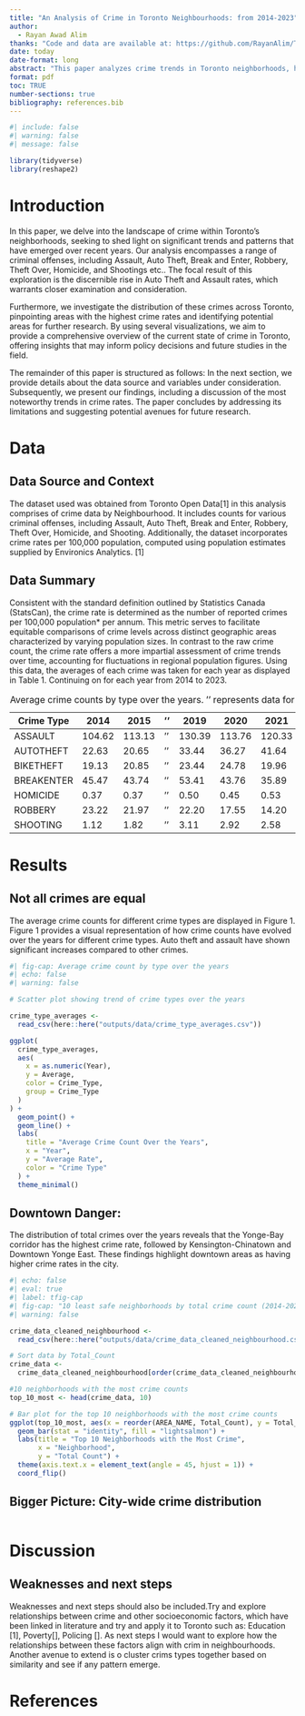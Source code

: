 ```yaml
---
title: "An Analysis of Crime in Toronto Neighbourhoods: from 2014-2023"
author: 
  - Rayan Awad Alim
thanks: "Code and data are available at: https://github.com/RayanAlim/Toronto_Crime_Rate_Exploration"
date: today
date-format: long
abstract: "This paper analyzes crime trends in Toronto neighborhoods, highlighting a concerning increase in auto theft and assault rates over the years. It visualizes these trends, identifies areas with the highest crime rates, and suggests implications for further research."
format: pdf
toc: TRUE
number-sections: true
bibliography: references.bib
---
```


```r
#| include: false
#| warning: false
#| message: false

library(tidyverse)
library(reshape2)
```

# Introduction

In this paper, we delve into the landscape of crime within Toronto's neighborhoods, seeking to shed light on significant trends and patterns that have emerged over recent years. Our analysis encompasses a range of criminal offenses, including Assault, Auto Theft, Break and Enter, Robbery, Theft Over, Homicide, and Shootings etc.. The focal result of this exploration is the discernible rise in Auto Theft and Assault rates, which warrants closer examination and consideration.

Furthermore, we investigate the distribution of these crimes across Toronto, pinpointing areas with the highest crime rates and identifying potential areas for further research. By using several visualizations, we aim to provide a comprehensive overview of the current state of crime in Toronto, offering insights that may inform policy decisions and future studies in the field.

The remainder of this paper is structured as follows: In the next section, we provide details about the data source and variables under consideration. Subsequently, we present our findings, including a discussion of the most noteworthy trends in crime rates. The paper concludes by addressing its limitations and suggesting potential avenues for future research.


# Data {#sec-data}

## Data Source and Context

The dataset used was obtained from Toronto Open Data[1] in this analysis comprises of crime data by Neighbourhood. It includes counts for various criminal offenses, including Assault, Auto Theft, Break and Enter, Robbery, Theft Over, Homicide, and Shooting. Additionally, the dataset incorporates crime rates per 100,000 population, computed using population estimates supplied by Environics Analytics. [1]

## Data Summary

Consistent with the standard definition outlined by Statistics Canada (StatsCan), the crime rate is determined as the number of reported crimes per 100,000 population* per annum. This metric serves to facilitate equitable comparisons of crime levels across distinct geographic areas characterized by varying population sizes. In contrast to the raw crime count, the crime rate offers a more impartial assessment of crime trends over time, accounting for fluctuations in regional population figures. Using this data, the averages of each crime was taken for each year as displayed in Table 1. Continuing on for each year from 2014 to 2023.

| Crime Type         | 2014  | 2015  |  '' | 2019  | 2020  | 2021  | 2022  | 2023  |
|--------------------|-------|-------|-----|-------|-------|-------|-------|-------|-------|
| ASSAULT            | 104.62| 113.13|  '' | 130.39| 113.76| 120.33| 133.06| 154.28|
| AUTOTHEFT          | 22.63 | 20.65 |  '' | 33.44 | 36.27 | 41.64 | 61.15 | 76.03 |
| BIKETHEFT          | 19.13 | 20.85 |  '' | 23.44 | 24.78 | 19.96 | 18.60 | 19.04 |
| BREAKENTER         | 45.47 | 43.74 |  '' | 53.41 | 43.76 | 35.89 | 38.21 | 48.30 |
| HOMICIDE           | 0.37  | 0.37  |  '' | 0.50  | 0.45  | 0.53  | 0.44  | 0.45  |
| ROBBERY            | 23.22 | 21.97 |  '' | 22.20 | 17.55 | 14.20 | 17.76 | 19.93 |
| SHOOTING           | 1.12  | 1.82  |  '' | 3.11  | 2.92  | 2.58  | 2.40  | 2.16  |

: Average crime counts by type over the years. '' represents data for 2016-2018 {#tbl-1}


# Results

## Not all crimes are equal

The average crime counts for different crime types are displayed in Figure 1. Figure 1 provides a visual representation of how crime counts have evolved over the years for different crime types. Auto theft and assault have shown significant increases compared to other crimes.
```r
#| fig-cap: Average crime count by type over the years
#| echo: false
#| warning: false

# Scatter plot showing trend of crime types over the years

crime_type_averages <-
  read_csv(here::here("outputs/data/crime_type_averages.csv"))

ggplot(
  crime_type_averages,
  aes(
    x = as.numeric(Year),
    y = Average,
    color = Crime_Type,
    group = Crime_Type
  )
) +
  geom_point() +
  geom_line() +
  labs(
    title = "Average Crime Count Over the Years",
    x = "Year",
    y = "Average Rate",
    color = "Crime Type"
  ) +
  theme_minimal()
```

## Downtown Danger:

The distribution of total crimes over the years reveals that the Yonge-Bay corridor has the highest crime rate, followed by Kensington-Chinatown and Downtown Yonge East. These findings highlight downtown areas as having higher crime rates in the city.
```r
#| echo: false
#| eval: true
#| label: tfig-cap
#| fig-cap: "10 least safe neighborhoods by total crime count (2014-2023)"
#| warning: false

crime_data_cleaned_neighbourhood <-
  read_csv(here::here("outputs/data/crime_data_cleaned_neighbourhood.csv"))

# Sort data by Total_Count 
crime_data <-
  crime_data_cleaned_neighbourhood[order(crime_data_cleaned_neighbourhood$Total_Count, decreasing = TRUE),]

#10 neighborhoods with the most crime counts
top_10_most <- head(crime_data, 10)

# Bar plot for the top 10 neighborhoods with the most crime counts
ggplot(top_10_most, aes(x = reorder(AREA_NAME, Total_Count), y = Total_Count)) +
  geom_bar(stat = "identity", fill = "lightsalmon") +
  labs(title = "Top 10 Neighborhoods with the Most Crime",
       x = "Neighborhood",
       y = "Total Count") +
  theme(axis.text.x = element_text(angle = 45, hjust = 1)) +
  coord_flip()
```

## Bigger Picture: City-wide crime distribution

```r

 
```




# Discussion

## Weaknesses and next steps

Weaknesses and next steps should also be included.Try and explore relationships between crime and other socioeconomic factors, which have been linked in literature and try and apply it to Toronto such as: Education [1], Poverty[], Policing []. As next steps I would want to explore how the relationships between these factors align with crim in neighbourhoods. Another avenue to extend is o cluster crims types together based on similarity and see if any pattern emerge. 


# References